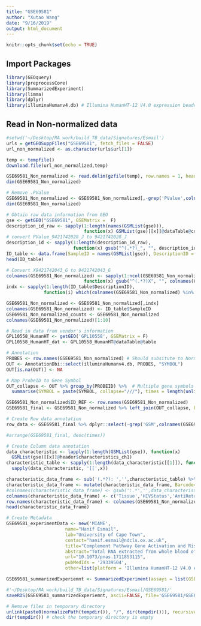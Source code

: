 ```yaml
---
title: "GSE69581"
author: "Xutao Wang"
date: "9/16/2019"
output: html_document
---
```


```r
knitr::opts_chunk$set(echo = TRUE)
```

## Import Packages
```r
library(GEOquery)
library(preprocessCore)
library(SummarizedExperiment)
library(limma)
library(dplyr)
library(illuminaHumanv4.db) # Illumina HumanHT-12 V4.0 expression beadchip
```

## Read in Non-normalized data
```r
#setwd('~/Desktop/RA work/build_TB_data/Signatures/Esmail')
urls = getGEOSuppFiles("GSE69581", fetch_files = FALSE)
url_non_normalized <- as.character(urls$url[1])

temp <- tempfile()
download.file(url_non_normalized,temp)

GSE69581_Non_normalized <- read.delim(gzfile(temp), row.names = 1, header = TRUE)
dim(GSE69581_Non_normalized)
```
```r
# Remove .PValue
GSE69581_Non_normalized <- GSE69581_Non_normalized[,-grep('PValue',colnames(GSE69581_Non_normalized))]
dim(GSE69581_Non_normalized)
```

```r
# Obtain raw data information from GEO
gse <- getGEO("GSE69581", GSEMatrix =  F)
description_id_raw <- sapply(1:length(names(GSMList(gse))), 
                             function(x) GSMList(gse)[[x]]@dataTable@columns$Column[3])
# convert PValue_9421742028_J to 9421742028_J
description_id <- sapply(1:length(description_id_raw), 
                         function(x) gsub("^(.*?)_", "", description_id_raw[x]))
ID_table <- data.frame(SampleID = names(GSMList(gse)), DescriptionID = description_id)
head(ID_table)
```

```r
# Convert X9421742043_G to 9421742043_G
colnames(GSE69581_Non_normalized) <- sapply(1:ncol(GSE69581_Non_normalized), 
                             function(x) gsub("^(.*?)X", "", colnames(GSE69581_Non_normalized)[x]))
indx <- sapply(1:length(ID_table$DescriptionID), 
              function(i) which(colnames(GSE69581_Non_normalized) %in% ID_table$DescriptionID[i]));indx

GSE69581_Non_normalized <- GSE69581_Non_normalized[,indx]
colnames(GSE69581_Non_normalized) <- ID_table$SampleID
GSE69581_Non_normalized_counts <- GSE69581_Non_normalized
colnames(GSE69581_Non_normalized)[1:10]
```

```r
# Read in data from vendor's information
GPL10558_HumanHT <- getGEO('GPL10558', GSEMatrix = F)
GPL10558_HumanHT_dat <- GPL10558_HumanHT@dataTable@table

# Annotation
PROBES <- row.names(GSE69581_Non_normalized) # Should subsitute to Normalized file
OUT <- AnnotationDbi::select(illuminaHumanv4.db, PROBES, "SYMBOL")
OUT[is.na(OUT)] <- NA

# Map ProbeID to Gene Symbol 
OUT_collapse <- OUT %>% group_by(PROBEID) %>%  # Multiple gene symbols map to the same ProbeID
  summarise(SYMBOL = paste(SYMBOL, collapse="///"), times = length(unlist(strsplit(SYMBOL, "///")))) 

GSE69581_Non_normalized$ID_REF <- row.names(GSE69581_Non_normalized)
GSE69581_final <- GSE69581_Non_normalized %>% left_join(OUT_collapse, by=c('ID_REF' = "PROBEID")) %>% left_join(GPL10558_HumanHT_dat, by = c('ID_REF'='ID')) 

# Create Row data annotation
row_data <- GSE69581_final %>% dplyr::select(-grep('GSM',colnames(GSE69581_final))) %>% DataFrame()

#arrange(GSE69581_final, desc(times))
```

```r
# Create Column data annotation
data_characteristic <- lapply(1:length(GSMList(gse)), function(x)  
  GSMList(gse)[[x]]@header$characteristics_ch1)
characteristic_table <- sapply(1:length(data_characteristic[[1]]), function(x) 
  sapply(data_characteristic, '[[',x)) 

characteristic_data_frame <- sub('(.*?): ','',characteristic_table) %>% data.frame()
characteristic_data_frame <- mutate(characteristic_data_frame, Barcode=ID_table$DescriptionID) %>% DataFrame()
#colnames(characteristic_data_frame) <- gsub(':.*','',data_characteristic[[1]])
colnames(characteristic_data_frame) <- c('Tissue','HIVStatus','AntiRetroviralTherapy','TBStatus','Timepoint','StudyNumber','Barcode')
row.names(characteristic_data_frame) <- colnames(GSE69581_Non_normalized_counts)
head(characteristic_data_frame)
```


```r
# Create Metadata
GSE69581_experimentData <- new('MIAME',
                      name="Hanif Esmail",
                      lab="University of Cape Town",
                      contact="hanif.esmail@ndcls.ox.ac.uk",
                      title="Complement Pathway Gene Activation and Rising Circulating Immune Complexes Characterize Early Disease in HIV-Associated Tuberculosis",
                      abstract="Total RNA extracted from whole blood of 35 HIV infected participants with evidence of latent TB (10 with subclinical pathology on PET/CT and 25 without) and 15 HIV infected participants with active TB",
                      url="10.1073/pnas.1711853115",
                      pubMedIds = '29339504',
                      other=list(platform = 'Illumina HumanHT-12 V4.0 expression beadchip (GPL10558)'))

GSE69581_summarizedExperiemnt <- SummarizedExperiment(assays = list(GSE69581_Non_normalized_counts= as.matrix(GSE69581_Non_normalized_counts)), colData = characteristic_data_frame, rowData = row_data, metadata = list(GSE69581_experimentData)); GSE69581_summarizedExperiemnt

```


```r
#'~/Desktop/RA work/build_TB_data/Signatures/Esmail/GSE69581/'
saveRDS(GSE69581_summarizedExperiemnt, ascii=FALSE, file='GSE69581/GSE69581_summarizedExperiemnt.RDS')

# Remove files in temporary directory
unlink(paste0(normalizePath(tempdir()), "/", dir(tempdir())), recursive = TRUE)
dir(tempdir()) # check the temporary directory is empty
```

